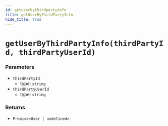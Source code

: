 ```yaml
---
id: getuserbythirdpartyinfo
title: getUserByThirdPartyInfo
hide_title: true
---
```


# `getUserByThirdPartyInfo(thirdPartyId, thirdPartyUserId)`

### Parameters
- `thirdPartyId`
  - type: `string`
- `thirdPartyUserId`
  - type: `string`


### Returns
- `Promise<User | undefined>`.